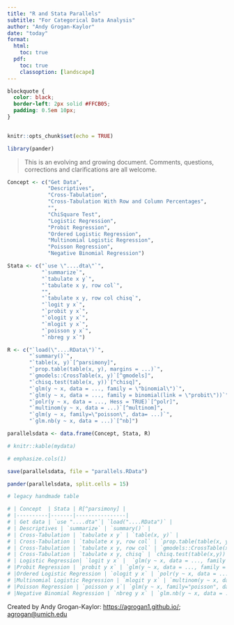 ```yaml
---
title: "R and Stata Parallels"
subtitle: "For Categorical Data Analysis"
author: "Andy Grogan-Kaylor"
date: "today"
format: 
  html:
    toc: true
  pdf: 
    toc: true
    classoption: [landscape]
---
```


```css

blockquote {
  color: black;
  border-left: 2px solid #FFCB05; 
  padding: 0.5em 10px;
}
  
```

\renewcommand{\thempfootnote}{\fnsymbol{mpfootnote}}

```r

knitr::opts_chunk$set(echo = TRUE)

library(pander)

```

> This is an evolving and growing document. Comments, questions, corrections and clarifications are all welcome.

```r

Concept <- c("Get Data",
             "Descriptives",
             "Cross-Tabulation",
             "Cross-Tabulation With Row and Column Percentages",
             "",
             "ChiSquare Test",
             "Logistic Regression",
             "Probit Regression",
             "Ordered Logistic Regression",
             "Multinomial Logistic Regression",
             "Poisson Regression",
             "Negative Binomial Regression")

Stata <- c("`use \"....dta\"`",
           "`summarize`",
           "`tabulate x y`",
           "`tabulate x y, row col`",
           "",
           "`tabulate x y, row col chisq`",
           "`logit y x`",
           "`probit y x`",
           "`ologit y x`",
           "`mlogit y x`",
           "`poisson y x`",
           "`nbreg y x`")

R <- c("`load(\"....RData\")`",
       "`summary()`",
       "`table(x, y)`[^parsimony]",
       "`prop.table(table(x, y), margins = ...)`",
       "`gmodels::CrossTable(x, y)`[^gmodels]",
       "`chisq.test(table(x, y))`[^chisq]",
       "`glm(y ~ x, data = ..., family = \"binomial\")`",
       "`glm(y ~ x, data = ..., family = binomial(link = \"probit\"))`",
       "`polr(y ~ x, data = ..., Hess = TRUE)`[^polr]",
       "`multinom(y ~ x, data = ...)`[^multinom]",
       "`glm(y ~ x, family=\"poisson\", data= ...)`",
       "`glm.nb(y ~ x, data = ...)`[^nb]")

parallelsdata <- data.frame(Concept, Stata, R)

# knitr::kable(mydata)

# emphasize.cols(1)

save(parallelsdata, file = "parallels.RData")

pander(parallelsdata, split.cells = 15)

```

```r

# legacy handmade table

# | Concept  | Stata | R[^parsimony] | 
# |----------|-------|----------------|
# | Get data | `use "....dta"`| `load("....RData")` |
# | Descriptives | `summarize` | `summary()` |
# | Cross-Tabulation | `tabulate x y` | `table(x, y)` |
# | Cross-Tabulation | `tabulate x y, row col` | `prop.table(table(x, y), margins = ...)` |
# | Cross-Tabulation | `tabulate x y, row col` | `gmodels::CrossTable(x,y)`
# | Cross-Tabulation | `tabulate x y, chisq` | `chisq.test(table(x,y))` |
# | Logistic Regression| `logit y x` |  `glm(y ~ x, data = ..., family = "binomial")` |
# |Probit Regression | `probit y x` | `glm(y ~ x, data = ..., family = binomial(link = "probit"))`  | 
# |Ordered Logistic Regression | `ologit y x` | `polr(y ~ x, data = ..., Hess = TRUE)` [^polr]|
# |Multinomial Logistic Regression | `mlogit y x` | `multinom(y ~ x, data = ...)` [^multinom]|
# |Poisson Regression | `poisson y x`| `glm(y ~ x, family="poisson", data= ...)`|
# |Negative Binomial Regression | `nbreg y x` | `glm.nb(y ~ x, data = ...)` [^nb]|


```

Created by Andy Grogan-Kaylor: [https://agrogan1.github.io/](https://agrogan1.github.io/); [agrogan@umich.edu](agrogan@umich.edu)


[^parsimony]: For the sake of parsimony, in my R `table`, `prop.table`, and `gmodels::CrossTable` syntax, I am using single columns of data, e.g. `x` and `y`, but R could as easily use the `dataset$variable` syntax e.g. `table(dataset$variable)`
[^chisq]: Stata shows the Cross-Tabulation Table together with the $\chi^2$ test while R only shows the results of the $\chi^2$ test.
[^gmodels]: `gmodels::CrossTable` offers nicer formatting that may be easier to read, especially for those accustomed to Stata or SAS.
[^polr]: Requires `library(MASS)`
[^multinom]: Requires `library(nnet)`
[^nb]: Requires `library(MASS)`






 
